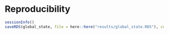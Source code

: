 # Reproducibility

```r
sessionInfo()
saveRDS(global_state, file = here::here("results/global_state.RDS"), compress = "xz")
```